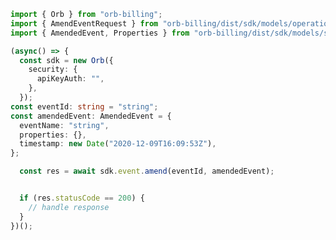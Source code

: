 ```typescript Amend.ts
import { Orb } from "orb-billing";
import { AmendEventRequest } from "orb-billing/dist/sdk/models/operations";
import { AmendedEvent, Properties } from "orb-billing/dist/sdk/models/shared";

(async() => {
  const sdk = new Orb({
    security: {
      apiKeyAuth: "",
    },
  });
const eventId: string = "string";
const amendedEvent: AmendedEvent = {
  eventName: "string",
  properties: {},
  timestamp: new Date("2020-12-09T16:09:53Z"),
};

  const res = await sdk.event.amend(eventId, amendedEvent);


  if (res.statusCode == 200) {
    // handle response
  }
})();
```
